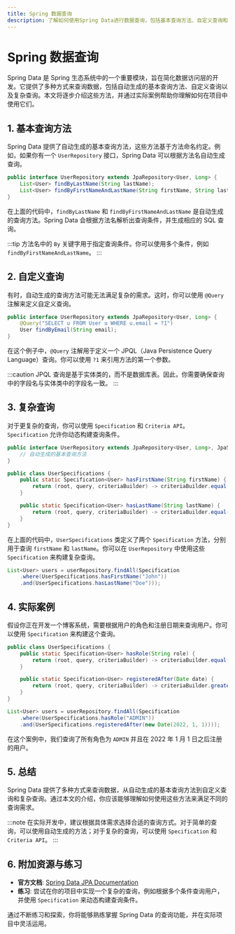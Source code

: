 ```yaml
---
title: Spring 数据查询
description: 了解如何使用Spring Data进行数据查询，包括基本查询方法、自定义查询和复杂查询的实现。
---
```


# Spring 数据查询

Spring Data 是 Spring 生态系统中的一个重要模块，旨在简化数据访问层的开发。它提供了多种方式来查询数据，包括自动生成的基本查询方法、自定义查询以及复杂查询。本文将逐步介绍这些方法，并通过实际案例帮助你理解如何在项目中使用它们。

## 1. 基本查询方法

Spring Data 提供了自动生成的基本查询方法，这些方法基于方法命名约定。例如，如果你有一个 `UserRepository` 接口，Spring Data 可以根据方法名自动生成查询。

```java
public interface UserRepository extends JpaRepository<User, Long> {
    List<User> findByLastName(String lastName);
    List<User> findByFirstNameAndLastName(String firstName, String lastName);
}
```

在上面的代码中，`findByLastName` 和 `findByFirstNameAndLastName` 是自动生成的查询方法。Spring Data 会根据方法名解析出查询条件，并生成相应的 SQL 查询。

:::tip
方法名中的 `By` 关键字用于指定查询条件。你可以使用多个条件，例如 `findByFirstNameAndLastName`。
:::

## 2. 自定义查询

有时，自动生成的查询方法可能无法满足复杂的需求。这时，你可以使用 `@Query` 注解来定义自定义查询。

```java
public interface UserRepository extends JpaRepository<User, Long> {
    @Query("SELECT u FROM User u WHERE u.email = ?1")
    User findByEmail(String email);
}
```

在这个例子中，`@Query` 注解用于定义一个 JPQL（Java Persistence Query Language）查询。你可以使用 `?1` 来引用方法的第一个参数。

:::caution
JPQL 查询是基于实体类的，而不是数据库表。因此，你需要确保查询中的字段名与实体类中的字段名一致。
:::

## 3. 复杂查询

对于更复杂的查询，你可以使用 `Specification` 和 `Criteria API`。`Specification` 允许你动态构建查询条件。

```java
public interface UserRepository extends JpaRepository<User, Long>, JpaSpecificationExecutor<User> {
    // 自动生成的基本查询方法
}

public class UserSpecifications {
    public static Specification<User> hasFirstName(String firstName) {
        return (root, query, criteriaBuilder) -> criteriaBuilder.equal(root.get("firstName"), firstName);
    }

    public static Specification<User> hasLastName(String lastName) {
        return (root, query, criteriaBuilder) -> criteriaBuilder.equal(root.get("lastName"), lastName);
    }
}
```

在上面的代码中，`UserSpecifications` 类定义了两个 `Specification` 方法，分别用于查询 `firstName` 和 `lastName`。你可以在 `UserRepository` 中使用这些 `Specification` 来构建复杂查询。

```java
List<User> users = userRepository.findAll(Specification
    .where(UserSpecifications.hasFirstName("John"))
    .and(UserSpecifications.hasLastName("Doe")));
```

## 4. 实际案例

假设你正在开发一个博客系统，需要根据用户的角色和注册日期来查询用户。你可以使用 `Specification` 来构建这个查询。

```java
public class UserSpecifications {
    public static Specification<User> hasRole(String role) {
        return (root, query, criteriaBuilder) -> criteriaBuilder.equal(root.get("role"), role);
    }

    public static Specification<User> registeredAfter(Date date) {
        return (root, query, criteriaBuilder) -> criteriaBuilder.greaterThan(root.get("registeredDate"), date);
    }
}

List<User> users = userRepository.findAll(Specification
    .where(UserSpecifications.hasRole("ADMIN"))
    .and(UserSpecifications.registeredAfter(new Date(2022, 1, 1))));
```

在这个案例中，我们查询了所有角色为 `ADMIN` 并且在 2022 年 1 月 1 日之后注册的用户。

## 5. 总结

Spring Data 提供了多种方式来查询数据，从自动生成的基本查询方法到自定义查询和复杂查询。通过本文的介绍，你应该能够理解如何使用这些方法来满足不同的查询需求。

:::note
在实际开发中，建议根据具体需求选择合适的查询方式。对于简单的查询，可以使用自动生成的方法；对于复杂的查询，可以使用 `Specification` 和 `Criteria API`。
:::

## 6. 附加资源与练习

- **官方文档**: [Spring Data JPA Documentation](https://docs.spring.io/spring-data/jpa/docs/current/reference/html/)
- **练习**: 尝试在你的项目中实现一个复杂的查询，例如根据多个条件查询用户，并使用 `Specification` 来动态构建查询条件。

通过不断练习和探索，你将能够熟练掌握 Spring Data 的查询功能，并在实际项目中灵活运用。